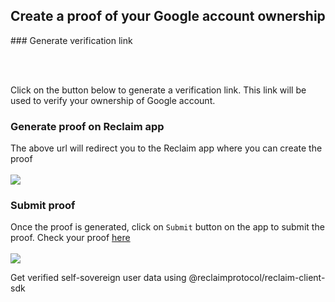 
## Create a proof of your Google account ownership

<Steps>
### Generate verification link

<br></br>

<div className="flex flex-col gap-4">
<p> Click on the button below to generate a verification link. This link will be used to verify your ownership of Google account.</p>
<Reclaim/>
</div>

 
### Generate proof on Reclaim app
The above url will redirect you to the Reclaim app where you can create the proof
<br></br>
<Image src='/assets/generate_proof.jpeg' width={300} height={500}/>

### Submit proof

Once the proof is generated, click on `Submit` button on the app to submit the proof. Check your proof [here](#generate-verification-link) 
<br></br>
<Image src='/assets/submit_proof.jpeg' width={300} height={500}/>
</Steps>

<Callout>
Get verified self-sovereign user data using <Link href='react' className='underline'> @reclaimprotocol/reclaim-client-sdk </Link>
</Callout>